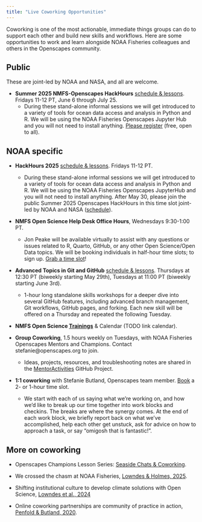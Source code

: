 ```yaml
---
title: "Live Coworking Opportunities"
---
```


Coworking is one of the most actionable, immediate things groups can do to support each other and build new skills and workflows. Here are some opportunities to work and learn alongside NOAA Fisheries colleagues and others in the Openscapes community.

## Public

These are joint-led by NOAA and NASA, and all are welcome.

-   **Summer 2025 NMFS-Openscapes HackHours** [schedule & lessons](https://nmfs-opensci.github.io/NMFSHackDays-2025/). Fridays 11-12 PT, June 6 through July 25.
    -   During these stand-alone informal sessions we will get introduced to a variety of tools for ocean data access and analysis in Python and R. We will be using the NOAA Fisheries Openscapes Jupyter Hub and you will not need to install anything. [Please register](https://zoom.us/meeting/register/Om99ecCMSrqepyDVDJ7bBA) (free, open to all).

## NOAA specific

-   **HackHours 2025** [schedule & lessons](https://nmfs-opensci.github.io/NMFSHackDays-2025/). Fridays 11-12 PT.

    -   During these stand-alone informal sessions we will get introduced to a variety of tools for ocean data access and analysis in Python and R. We will be using the NOAA Fisheries Openscapes JupyterHub and you will not need to install anything. After May 30, please join the public Summer 2025 Openscapes HackHours in this time slot joint-led by NOAA and NASA ([schedule](https://github.com/nmfs-openscapes/hackhours-planning/blob/main/jun-jul-2025/schedule.md)).

-   **NMFS Open Science Help Desk Office Hours**, Wednesdays 9:30-1:00 PT.

    -   Jon Peake will be available virtually to assist with any questions or issues related to R, Quarto, GitHub, or any other Open Science/Open Data topics. We will be booking individuals in half-hour time slots; to sign up. [Grab a time slot](https://calendar.app.google/TTkn1jaAz1t98SWLA)!

- **Advanced Topics in Git and GitHub** [schedule & lessons](https://nmfs-opensci.github.io/GitHub-Clinic/content/schedule.html). Thursdays at 12:30 PT (biweekly starting May 29th), Tuesdays at 11:00 PT (biweekly starting June 3rd).
  - 1-hour long standalone skills workshops for a deeper dive into several GitHub features, including advanced branch management, Git workflows, GitHub pages, and forking. Each new skill will be offered on a Thursday and repeated the following Tuesday.
 
-   **NMFS Open Science [Trainings](https://sites.google.com/noaa.gov/nmfs-hq-st-open-science/trainings)** & Calendar (TODO link calendar).

-   **Group Coworking**, 1.5 hours weekly on Tuesdays, with NOAA Fisheries Openscapes Mentors and Champions. Contact stefanie\@openscapes.org to join.

    -   Ideas, projects, resources, and troubleshooting notes are shared in the [MentorActivities](https://github.com/orgs/nmfs-openscapes/projects/46) GitHub Project.

-   **1:1 coworking** with Stefanie Butland, Openscapes team member. [Book](https://calendly.com/stefaniebutland/) a 2- or 1-hour time slot.

    -   We start with each of us saying what we're working on, and how we’d like to break up our time together into work blocks and checkins. The breaks are where the synergy comes. At the end of each work block, we briefly report back on what we’ve accomplished, help each other get unstuck, ask for advice on how to approach a task, or say “omigosh that is fantastic!”.

## More on coworking

-   Openscapes Champions Lesson Series: [Seaside Chats & Coworking](https://openscapes.github.io/series/what-to-expect.html#seaside-chats-coworking).

-   We crossed the chasm at NOAA Fisheries, [Lowndes & Holmes, 2025](https://openscapes.org/blog/2025-05-13-cng-conf/).

-   Shifting institutional culture to develop climate solutions with Open Science, [Lowndes et al., 2024](https://onlinelibrary.wiley.com/doi/10.1002/ece3.11341)

-   Online coworking partnerships are community of practice in action, [Penfold & Butland, 2020](https://www.cscce.org/2020/02/04/online-co-working-partnerships-are-community-of-practice-in-action/).
